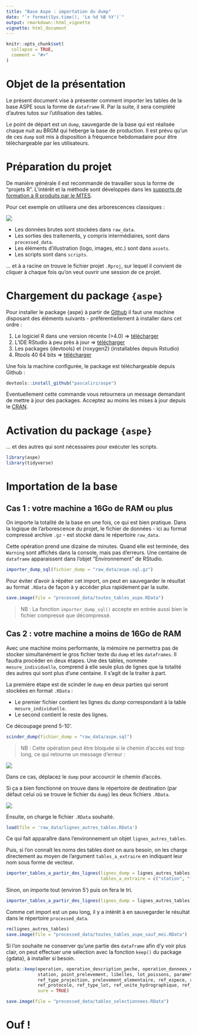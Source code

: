 ```yaml
---
title: "Base Aspe : importation du dump"
date: "`r format(Sys.time(), 'Le %d %B %Y')`"
output: rmarkdown::html_vignette
vignette: html_document
---
```


```r
knitr::opts_chunk$set(
  collapse = TRUE,
  comment = "#>"
)
```

# Objet de la présentation

Le présent document vise à présenter comment importer les tables de la base ASPE sous la forme de `dataframe` R. Par la suite, il sera complété d'autres tutos sur l'utilisation des tables.

Le point de départ est un `dump`, sauvegarde de la base qui est réalisée chaque nuit au BRGM qui héberge la base de production. Il est prévu qu'un de ces `dump` soit mis à disposition à fréquence hebdomadaire pour être téléchargeable par les utilisateurs.

# Préparation du projet

De manière générale il est recommandé de travailler sous la forme de "projets R". L'intérêt et la méthode sont développés dans les [supports de formation à R produits par le MTES](https://mtes-mct.github.io/parcours_r_socle_preparation_des_donnees/bien-commencer.html#cr%C3%A9er-un-projet-sous-rstudio-pour-vous-permettre-de-recencer-vos-travaux.).

Pour cet exemple on utilisera une des arborescences classiques :

![](../assets/arborescence_repertoire_projet.png)

- Les données brutes sont stockées dans `raw_data`.   
- Les sorties des traitements, y compris intermédiaires, sont dans `processed_data`.
- Les éléments d'illustration (logo, images, etc.) sont dans `assets`.   
- Les scripts sont dans `scripts`.   

... et à a racine on trouve le fichier projet `.Rproj`, sur lequel il convient de cliquer à chaque fois qu'on veut
ouvrir une session de ce projet.

# Chargement du package `{aspe}`

Pour installer le package {aspe} à partir de [Github](https://fr.wikipedia.org/wiki/GitHub) il faut une machine disposant des éléments suivants - préférentiellement à installer dans cet ordre :

1.	Le logiciel R dans une version récente (>4.0) $\Rightarrow$ [télécharger](https://cran.r-project.org/bin/windows/base/R-4.0.3-win.exe)
2.	L'IDE RStudio à peu près à jour $\Rightarrow$ [télécharger](https://download1.rstudio.org/desktop/windows/RStudio-1.3.1093.exe)
3.	Les packages {devtools} et {roxygen2} (installables depuis Rstudio)
4.	Rtools 40 64 bits $\Rightarrow$ [télécharger](https://cran.r-project.org/bin/windows/Rtools/)

Une fois la machine configurée, le package est téléchargeable depuis Github :

```r
devtools::install_github("pascalirz/aspe")
```

Eventuellement cette commande vous retournera un message demandant de mettre à jour des packages. Acceptez au moins les mises à jour depuis le [CRAN](https://cran.r-project.org/).


# Activation du package `{aspe}`

... et des autres qui sont nécessaires pour exécuter les scripts.

```r
library(aspe)
library(tidyverse)
```

# Importation de la base

## Cas 1 : votre machine a 16Go de RAM ou plus

On importe la totalité de la base en une fois, ce qui est bien pratique. Dans la logique de l'arborescence du projet, le fichier de données - ici au format compressé archive `.gz` - est stocké dans le répertoire `raw_data`.

Cette opération prend une dizaine de minutes. Quand elle est terminée, des `Warning` sont affichés dans la console, mais pas d'erreurs. Une centaine de `dataframe` apparaissent dans l'objet "Environnement" de RStudio.

```r
importer_dump_sql(fichier_dump = "raw_data/aspe.sql.gz")
```

Pour éviter d'avoir à répéter cet import, on peut en sauvegarder le résultat au format `.RData` de façon à y accéder plus rapidement par la suite.

```r
save.image(file = "processed_data/toutes_tables_aspe.RData")
```

>NB : La fonction `importer_dump_sql()` accepte en entrée aussi bien le fichier compressé que décompressé.

## Cas 2 : votre machine a moins de 16Go de RAM

Avec une machine moins performante, la mémoire ne permettra pas de stocker simultanément le gros fichier texte du `dump` et les `dataframes`. Il faudra procéder en deux étapes. Une des tables, nommée `mesure_individuelle`, comprend à elle seule plus de lignes que la totalité des autres qui sont plus d'une centaine. Il s'agit de la traiter à part.

La première étape est de scinder le `dump` en deux parties qui seront stockées en format `.RData` :

- Le premier fichier contient les lignes du *dump* correspondant à la table `mesure_individuelle`.
- Le second contient le reste des lignes.

Ce découpage prend 5-10'.

```r
scinder_dump(fichier_dump = "raw_data/aspe.sql")
```

>NB : Cette opération peut être bloquée si le chemin d'accès est trop long, ce qui retourne un message d'erreur :

![](../assets/message_erreur_scinder_dump.png)

Dans ce cas, déplacez le `dump` pour accourcir le chemin d'accès.

Si ça a bien fonctionné on trouve dans le répertoire de destination (par défaut celui où se trouve le fichier du `dump`) les deux fichiers `.RData`.

![](../assets/fichiers_rdata.png)

Ensuite, on charge le fichier `.RData` souhaité.

```r
load(file = 'raw_data/lignes_autres_tables.RData')
```

Ce qui fait apparaître dans l'environnement un objet `lignes_autres_tables`.

Puis, si l'on connaît les noms des tables dont on aura besoin, on les charge directement au moyen de l'argument `tables_a_extraire` en indiquant leur nom sous forme de vecteur.

```r
importer_tables_a_partir_des_lignes(lignes_dump = lignes_autres_tables,
                                    tables_a_extraire = c("station", "facies"))
```

Sinon, on importe tout (environ 5') puis on fera le tri.

```r
importer_tables_a_partir_des_lignes(lignes_dump = lignes_autres_tables)
```

Comme cet import est un peu long, il y a intérêt à en sauvegarder le résultat dans le répertoire `processed_data`.

```r
rm(lignes_autres_tables)
save.image(file = "processed_data/toutes_tables_aspe_sauf_mei.RData")
```

Si l'on souhaite ne conserver qu'une partie des `dataframe` afin d'y voir plus clair, on peut effectuer une sélection avec la fonction `keep()` du package {gdata}, à installer si besoin.

```r
gdata::keep(operation, operation_description_peche, operation_donnees_environnementales, operation_ipr,
            station, point_prelevement, libelles, lot_poissons, parametres, parametres_globaux,
            ref_type_projection, prelevement_elementaire, ref_espece, ref_methode_estimation_poids,
            ref_protocole, ref_type_lot, ref_unite_hydrographique, ref_objectif, operation_objectif,
            sure = TRUE)

save.image(file = "processed_data/tables_selectionnees.RData")
```

# Ouf !
